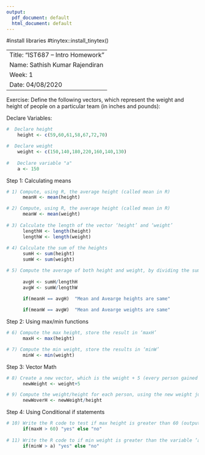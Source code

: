 ```yaml
---
output:
  pdf_document: default
  html_document: default
---
```

#install libraries
#tinytex::install_tinytex()

-----------------------------------------------------------------------------------
Title: "IST687 – Intro Homework"
Name: Sathish Kumar Rajendiran
Week: 1
Date: 04/08/2020
-----------------------------------------------------------------------------------
Exercise: 
      Define the following vectors, which represent the weight and height of people
      on a particular team (in inches and pounds):

Declare Variables:

```r

#  Declare height
    height <- c(59,60,61,58,67,72,70)

#  Declare weight
    weight <- c(150,140,180,220,160,140,130)
    
#   Declare variable "a"
    a <- 150
```

Step 1: Calculating means

```r
# 1) Compute, using R, the average height (called mean in R)
      meanH <- mean(height)

# 2) Compute, using R, the average height (called mean in R)
      meanW <- mean(weight)
      
# 3) Calculate the length of the vector ‘height’ and ‘weight’
      lengthH <- length(height)
      lengthW <- length(weight)
      
# 4) Calculate the sum of the heights
      sumH <- sum(height)
      sumW <- sum(weight)

# 5) Compute the average of both height and weight, by dividing the sum (of the height or the width, as appropriate), by the length of the vector. How does this compare to the ‘mean’ function?
      
      avgH <- sumH/lengthH
      avgW <- sumW/lengthW

      if(meanH == avgH)  "Mean and Avearge heights are same"
      
      if(meanW == avgW)  "Mean and Avearge weights are same"
```

Step 2: Using max/min functions

```r
# 6) Compute the max height, store the result in ‘maxH’
      maxH <- max(height)

# 7) Compute the min weight, store the results in ‘minW’
      minW <- min(weight)

```

Step 3: Vector Math

```r

# 8) Create a new vector, which is the weight + 5 (every person gained 5 pounds)
      newWeight <- weight+5

# 9) Compute the weight/height for each person, using the new weight just created
      newWoverH <- newWeight/height


```

Step 4: Using Conditional if statements

```r
# 10) Write the R code to test if max height is greater than 60 (output “yes” or “no”)
      if(maxH > 60) "yes" else "no"
  
# 11) Write the R code to if min weight is greater than the variable ‘a’ (output “yes” or “no”)
      if(minW > a) "yes" else "no"

```


